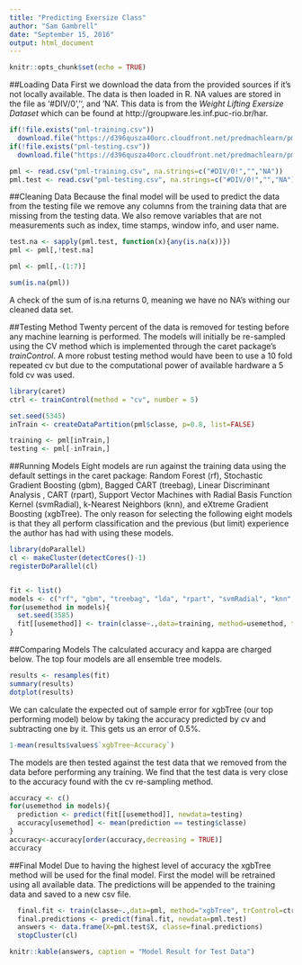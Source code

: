 ```yaml
---
title: "Predicting Exersize Class"
author: "Sam Gambrell"
date: "September 15, 2016"
output: html_document
---
```


```r
knitr::opts_chunk$set(echo = TRUE)
```

##Loading Data
First we download the data from the provided sources if it's not locally available.  The data is then loaded in R.  NA values are stored in the file as '#DIV/0','', and 'NA'.  This data is from the *Weight Lifting Exersize Dataset* which can be found at http://groupware.les.inf.puc-rio.br/har.
```r
if(!file.exists("pml-training.csv"))
  download.file("https://d396qusza40orc.cloudfront.net/predmachlearn/pml-training.csv","pml-training.csv")
if(!file.exists("pml-testing.csv"))
  download.file("https://d396qusza40orc.cloudfront.net/predmachlearn/pml-testing.csv","pml-testing.csv")

pml <- read.csv("pml-training.csv", na.strings=c("#DIV/0!","","NA"))
pml.test <- read.csv("pml-testing.csv", na.strings=c("#DIV/0!","","NA"))
```

##Cleaning Data
Because the final model will be used to predict the data from the testing file we remove any columns from the training data that are missing from the testing data.  We also remove variables that are not measurements such as index, time stamps, window info, and user name.
```r
test.na <- sapply(pml.test, function(x){any(is.na(x))})
pml <- pml[,!test.na]

pml <- pml[,-(1:7)]

sum(is.na(pml))
```
A check of the sum of is.na returns 0, meaning we have no NA's withing our cleaned data set.

##Testing Method
Twenty percent of the data is removed for testing before any machine learning is performed.  The models will initially be re-sampled using the CV method which is implemented through the caret package's *trainControl*.  A more robust testing method would have been to use a 10 fold repeated cv but due to the computational power of available hardware a 5 fold cv was used.
```r
library(caret)
ctrl <- trainControl(method = "cv", number = 5)

set.seed(5345)
inTrain <- createDataPartition(pml$classe, p=0.8, list=FALSE)

training <- pml[inTrain,]
testing <- pml[-inTrain,]
```

##Running Models
Eight models are run against the training data using the default settings in the caret package:  Random Forest (rf), Stochastic Gradient Boosting (gbm), Bagged CART (treebag), Linear Discriminant Analysis , CART (rpart), Support Vector Machines with Radial Basis Function Kernel (svmRadial), k-Nearest Neighbors (knn), and eXtreme Gradient Boosting (xgbTree).  The only reason for selecting the following eight models is that they all perform classification and the previous (but limit) experience the author has had with using these models.
```r
library(doParallel)
cl <- makeCluster(detectCores()-1)
registerDoParallel(cl)


fit <- list()
models <- c("rf", "gbm", "treebag", "lda", "rpart", "svmRadial", "knn", "xgbTree")
for(usemethod in models){
  set.seed(3585)
  fit[[usemethod]] <- train(classe~.,data=training, method=usemethod, trControl=ctrl)
}
```

##Comparing Models
The calculated accuracy and kappa are charged below.  The top four models are all ensemble tree models.
```r
results <- resamples(fit)
summary(results)
dotplot(results)
```

We can calculate the expected out of sample error for xgbTree (our top performing model) below by taking the accuracy predicted by cv and subtracting one by it.  This gets us an error of 0.5%.
```r
1-mean(results$values$`xgbTree~Accuracy`)
```

The models are then tested against the test data that we removed from the data before performing any training.  We find that the test data is very close to the accuracy found with the cv re-sampling method.
```r
accuracy <- c()
for(usemethod in models){
  prediction <- predict(fit[[usemethod]], newdata=testing)
  accuracy[usemethod] <- mean(prediction == testing$classe)
}
accuracy<-accuracy[order(accuracy,decreasing = TRUE)]
accuracy
```


##Final Model
Due to having the highest level of accuracy the xgbTree method will be used for the final model.  First the model will be retrained using all available data.  The predictions will be appended to the training data and saved to a new csv file.
```r
  final.fit <- train(classe~.,data=pml, method="xgbTree", trControl=ctrl)
  final.predictions <- predict(final.fit, newdata=pml.test)
  answers <- data.frame(X=pml.test$X, classe=final.predictions)
  stopCluster(cl)
```
```r
knitr::kable(answers, caption = "Model Result for Test Data")
```